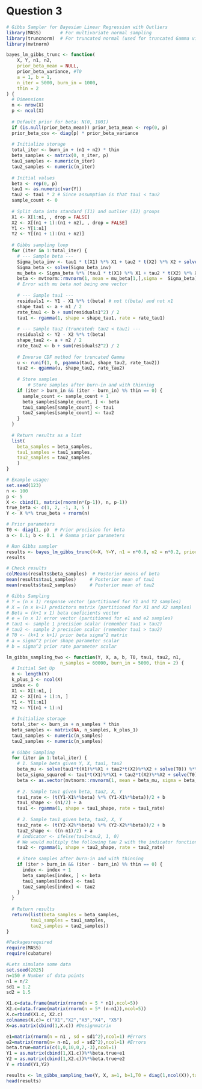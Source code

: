 # Question 3

```r
# Gibbs Sampler for Bayesian Linear Regression with Outliers
library(MASS)       # For multivariate normal sampling
library(truncnorm)  # For truncated normal (used for truncated Gamma via inverse transform)
library(mvtnorm)

bayes_lm_gibbs_trunc <- function(
    X, Y, n1, n2,
    prior_beta_mean = NULL, 
    prior_beta_variance, #T0 
    a = 1, b = 1,
    n_iter = 5000, burn_in = 1000,
    thin = 2
) {
  # Dimensions
  n <- nrow(X)
  p <- ncol(X)
  
  # Default prior for beta: N(0, 100I)
  if (is.null(prior_beta_mean)) prior_beta_mean <- rep(0, p)
  prior_beta_cov <- diag(p) * prior_beta_variance
  
  # Initialize storage
  total_iter <- burn_in + (n1 + n2) * thin
  beta_samples <- matrix(0, n_iter, p)
  tau1_samples <- numeric(n_iter)
  tau2_samples <- numeric(n_iter)
  
  # Initial values
  beta <- rep(0, p)
  tau1 <- as.numeric(var(Y))
  tau2 <- tau1 * 2 # Since assumption is that tau1 < tau2
  sample_count <- 0
  
  # Split data into standard (I1) and outlier (I2) groups
  X1 <- X[1:n1, , drop = FALSE]
  X2 <- X[(n1 + 1):(n1 + n2), , drop = FALSE]
  Y1 <- Y[1:n1]
  Y2 <- Y[(n1 + 1):(n1 + n2)]
  
  # Gibbs sampling loop
  for (iter in 1:total_iter) {
    # --- Sample beta ---
    Sigma_beta_inv <- tau1 * t(X1) %*% X1 + tau2 * t(X2) %*% X2 + solve(prior_beta_cov)
    Sigma_beta <- solve(Sigma_beta_inv)
    mu_beta <- Sigma_beta %*% (tau1 * t(X1) %*% X1 + tau2 * t(X2) %*% X2)
    beta <- mvtnorm::rmvnorm(1, mean = mu_beta[1,],sigma =  Sigma_beta)
    # Error with mu beta not being one vector
    
    # --- Sample tau1 ---
    residuals1 <- Y1 - X1 %*% t(beta) # not t(beta) and not x1 
    shape_tau1 <- a + n1 / 2
    rate_tau1 <- b + sum(residuals1^2) / 2
    tau1 <- rgamma(1, shape = shape_tau1, rate = rate_tau1)
    
    # --- Sample tau2 (truncated: tau2 < tau1) ---
    residuals2 <- Y2 - X2 %*% t(beta)
    shape_tau2 <- a + n2 / 2
    rate_tau2 <- b + sum(residuals2^2) / 2
    
    # Inverse CDF method for truncated Gamma
    u <- runif(1, 0, pgamma(tau1, shape_tau2, rate_tau2))
    tau2 <- qgamma(u, shape_tau2, rate_tau2)
    
    # Store samples
        # Store samples after burn-in and with thinning
    if (iter > burn_in && (iter - burn_in) %% thin == 0) {
      sample_count <- sample_count + 1
      beta_samples[sample_count, ] <- beta
      tau1_samples[sample_count] <- tau1
      tau2_samples[sample_count] <- tau2
    }
  }
  
  # Return results as a list
  list(
    beta_samples = beta_samples,
    tau1_samples = tau1_samples,
    tau2_samples = tau2_samples
    )
}
```

```r
# Example usage:
set.seed(123)
n <- 100
p <- 5
X <- cbind(1, matrix(rnorm(n*(p-1)), n, p-1))
true_beta <- c(1, 2, -1, 3, 5 )
Y <- X %*% true_beta + rnorm(n)

# Prior parameters
T0 <- diag(1, p)  # Prior precision for beta
a <- 0.1; b <- 0.1  # Gamma prior parameters

# Run Gibbs sampler
results <- bayes_lm_gibbs_trunc(X=X, Y=Y, n1 = n*0.8, n2 = n*0.2, prior_beta_variance = 2, a=a, b=b)
results

# Check results
colMeans(results$beta_samples)  # Posterior means of beta
mean(results$tau1_samples)     # Posterior mean of tau1
mean(results$tau2_samples)     # Posterior mean of tau2
```

```r
# Gibbs Sampling 
# Y = (n x 1) response vector (partitioned for Y1 and Y2 samples)
# X = (n x k+1) predictors matrix (partitioned for X1 and X2 samples)
# Beta = (k+1 x 1) beta coeficients vector 
# e = (n x 1) error vector (partitioned for e1 and e2 samples)
# tau1 <- sample 1 precision scalar (remember tau1 > tau2)
# tau2 <- sample 2 precision scalar (remember tau1 > tau2)
# T0 <- (k+1 x k+1) prior beta sigma^2 matrix
# a = sigma^2 prior shape parameter scalar
# b = sigma^2 prior rate parameter scalar

lm_gibbs_sampling_two <- function(Y, X, a, b, T0, tau1, tau2, n1,
                    n_samples = 60000, burn_in = 5000, thin = 2) {
  # Initial Set Up
  n <- length(Y)
  k_plus_1 <- ncol(X)
  index <- 0
  X1 <- X[1:n1, ]
  X2 <- X[(n1 + 1):n, ]
  Y1 <- Y[1:n1]
  Y2 <- Y[(n1 + 1):n]
  
  # Initialize storage
  total_iter <- burn_in + n_samples * thin
  beta_samples <- matrix(NA, n_samples, k_plus_1)
  tau1_samples <- numeric(n_samples)
  tau2_samples <- numeric(n_samples)
    
  # Gibbs Sampling
  for (iter in 1:total_iter) {
    # 1. Sample beta given Y, X, tau1, tau2
    beta_mu <- solve(tau1*t(X1)%*%X1 + tau2*t(X2)%*%X2 + solve(T0)) %*% (tau1*t(X1)%*%Y1 + tau2*t(X2)%*%Y2) 
    beta_sigma_squared <- tau1*t(X1)%*%X1 + tau2*t(X2)%*%X2 + solve(T0)
    beta <- as.vector(mvtnorm::rmvnorm(1, mean = beta_mu, sigma = beta_sigma_squared))
    
    # 2. Sample tau1 given beta, tau2, X, Y
    tau1_rate <- (t(Y1-X1%*%beta) %*% (Y1-X1%*%beta))/2 + b
    tau1_shape <- (n1/2) + a
    tau1 <- rgamma(1, shape = tau1_shape, rate = tau1_rate)
    
    # 2. Sample tau1 given beta, tau2, X, Y
    tau2_rate <- (t(Y2-X2%*%beta) %*% (Y2-X2%*%beta))/2 + b
    tau2_shape <- ((n-n1)/2) + a
    # indicator <- ifelse(tau1>tau2, 1, 0)
    # We would multiply the following tau 2 with the indicator function, but since when we split the data knowing that Y1 and Y2 were drawn from samples with Y2 having a large variance.
    tau2 <- rgamma(1, shape = tau2_shape, rate = tau2_rate)
    
    # Store samples after burn-in and with thinning
    if (iter > burn_in && (iter - burn_in) %% thin == 0) {
      index <- index + 1
      beta_samples[index, ] <- beta
      tau1_samples[index] <- tau1
      tau2_samples[index] <- tau2
    }
  }
  
  # Return results
  return(list(beta_samples = beta_samples,
         tau1_samples = tau1_samples, 
         tau2_samples = tau2_samples))
}
```

```r
#Packagesrequired
require(MASS)
require(cubature)

#Lets simulate some data
set.seed(2025)
n=150 # Number of data points
n1 = n/2
sd1 = 1.2
sd2 = 1.5

X1.c=data.frame(matrix(rnorm(n = 5 * n1),ncol=5))
X2.c=data.frame(matrix(rnorm(n = 5* (n-n1)),ncol=5))
X.c=rbind(X1.c, X2.c)
colnames(X.c)= c("X1","X2","X3","X4", "X5")
X=as.matrix(cbind(1,X.c)) #Designmatrix

e1=matrix(rnorm(n = n1 , sd = sd1^2),ncol=1) #Errors
e2=matrix(rnorm(n= n-n1, sd = sd2^2),ncol=1) #Errors
beta.true=matrix(c(1,0,10,0,2,-3),ncol=1)
Y1 = as.matrix(cbind(1,X1.c))%*%beta.true+e1
Y2 = as.matrix(cbind(1,X2.c))%*%beta.true+e2
Y = rbind(Y1,Y2)

results <- lm_gibbs_sampling_two(Y, X, a=1, b=1,T0 = diag(1,ncol(X)),tau1 = 1/(sd1^2), tau2 = 1/(sd2^2), n1 = n1 )
head(results)
```
